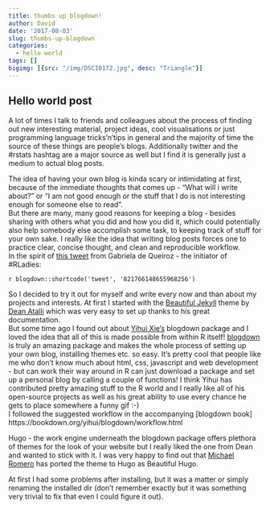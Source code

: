 ```yaml
---
title: thumbs up blogdown!
author: David
date: '2017-08-03'
slug: thumbs-up-blogdown
categories:
  - hello world
tags: []
bigimg: [{src: "/img/DSCI0172.jpg", desc: "Triangle"}]
---
```



## Hello world post

A lot of times I talk to friends and colleagues about the process of finding out new interesting material, project ideas, cool visualisations or just programming language tricks'n'tips in general and the majority of time the source of these things are people's blogs. Additionally twitter and the #rstats hashtag are a major source as well but I find it is generally just a medium to actual blog posts.  

The idea of having your own blog is kinda scary or intimidating at first, because of the immediate thoughts that comes up - "What will i write about?" or "I am not good enough or the stuff that I do is not interesting enough for someone else to read".  
But there are many, many good reasons for keeping a blog - besides sharing with others what you did and how you did it, which could potentially also help somebody else accomplish some task, to keeping track of stuff for your own sake. I really like the idea that writing blog posts forces one to practice clear, concise thought, and clean and reproducible workflow.  
In the spirit of [this tweet](https://twitter.com/gdequeiroz/status/821766148655968256) from Gabriela de Queiroz - the initiator of #RLadies:  

`r blogdown::shortcode('tweet', '821766148655968256')`

So I decided to try it out for myself and write every now and than about my projects and interests. At first I started with the [Beautiful Jekyll](http://deanattali.com/beautiful-jekyll/) theme by [Dean Atalli](http://deanattali.com/) which was very easy to set up thanks to his great documentation.  
But some time ago I found out about [Yihui Xie's](https://yihui.name/) blogdown package and I loved the idea that all of this is made possible from within R itself! [blogdown](https://github.com/rstudio/blogdown) is truly an amazing package and makes the whole process of setting up your own blog, installing themes etc. so easy. It's pretty cool that people like me who don't know much about html, css, javascript and web development - but can work their way around in R can just download a package and set up a personal blog by calling a couple of functions! I think Yihui has contributed pretty amazing stuff to the R world and I really like all of his open-source projects as well as his great ability to use every chance he gets to place somewhere a funny gif :-)  
I followed the suggested workflow in the accompanying [blogdown book]
https://bookdown.org/yihui/blogdown/workflow.html

Hugo - the work engine underneath the blogdown package offers plethora of themes for the look of your website but I really liked the one from Dean and wanted to stick with it. I was very happy to find out that [Michael Romero](https://github.com/halogenica/beautifulhugo) has ported the theme to Hugo as Beautiful Hugo.  





At first I had some problems after installing, but it was a matter or simply renaming the installed dir (don't remember exactly but it was something very trivial to fix that even I could figure it out).  
